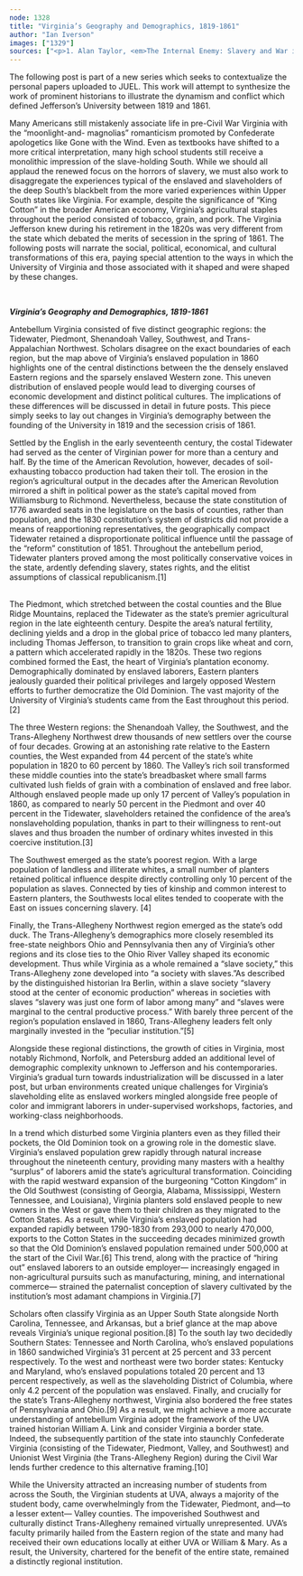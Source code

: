 ```yaml
---
node: 1328
title: "Virginia’s Geography and Demographics, 1819-1861"
author: "Ian Iverson"
images: ["1329"]
sources: ["<p>1. Alan Taylor, <em>The Internal Enemy: Slavery and War in Virginia, 1772-1832</em> (New York: W.W. Norton &amp; Co., 2013), 14-19; William W. Freehling, <em>The Road To Disunion, Volume 1: Secessionists at Bay, 1776-1854</em> (New York: Oxford University Press, 1990), 170-171; William G. Shade, <em>Democratizing the Old Dominion: Virginia and the Second Party System, 1824-1861</em> (Charlottesville: University Press of Virginia, 1996), 50-51. Classical republicanism insisted that only economically independent men of virtue could govern responsibly. As a result, proponents of classical republicanism in Antebellum Virginia insisted that voting and officeholding should to be limited to propertied and well-educated white men.<br />\r\n\t2. William Blair, <em>Virginia&rsquo;s Private War: Feeding Body and Soul in the Confederacy, 1861-1865</em> (New York: Oxford University Press, 1998), 13. Shade, <em>Democratizing the Old Dominion</em>, 44-45.<br />\r\n\t3. Shade,<em> Democratizing the Old Dominion</em>, 18-22; William A. Link, <em>Roots of Secession: Slavery and Politics in Antebellum Virginia</em> (Chapel Hill: The University of North Carolina Press, 2003) ProQuest Ebook Central, 18-19, 45.<br />\r\n\t4. Link, <em>Roots of Secession</em>, 45.<br />\r\n\t5. Ira Berlin, <em>Many Thousands Gone: The First Two Centuries of Slavery in North America</em> (Cambridge, Mass.: The Belknap Press of Harvard University Press, 1998), 8-9. Link, <em>Roots of Secession</em>, 45.<br />\r\n\t6. Shade, <em>Democratizing the Old Dominion</em>, 518; <em>1860 U.S. Census</em>, Population by Color and Condition, 518.<br />\r\n\t7. Link, <em>Roots of Secession</em>, 44; The nature of patriarchy and paternalism in the antebellum South remains hotly contested among historians. Although nearly a half-century old, Eugene D. Genovese&rsquo;s Roll,<em> Jordan, Roll: The World the Slaves Made</em> (New York: Pantheon, 1974) remains the definitive work on the subject. For more a recent discussion of paternalism see Lacy Ford &ldquo;Reconfiguring the Old South: &lsquo;Solving&rsquo; the Problem of Slavery, 1787-1838,&rdquo; <em>The Journal of American History</em> 95 (Jun. 2008), 95-122, esp. 109-118.<br />\r\n\t8. Freehling,<em> Road to Disunion I</em>, 131. Blair, <em>Virginia&rsquo;s Private War</em>, 30.<br />\r\n\t9.&nbsp;<em>1860 U.S. Census</em>, Population by Color and Condition, 181, 214, 359, 467, 518, 588.<br />\r\n\t10. Link,<em> Roots of Secession</em>, 18.</p>\r\n"]
---
```

<p>The following post is part of a new series which seeks to contextualize the personal papers uploaded to JUEL. This work will attempt to synthesize the work of prominent historians to illustrate the dynamism and conflict which defined Jefferson&rsquo;s University between 1819 and 1861.</p>
<p>Many Americans still mistakenly associate life in pre-Civil War Virginia with the &ldquo;moonlight-and- magnolias&rdquo; romanticism promoted by Confederate apologetics like Gone with the Wind. Even as textbooks have shifted to a more critical interpretation, many high school students still receive a monolithic impression of the slave-holding South. While we should all applaud the renewed focus on the horrors of slavery, we must also work to disaggregate the experiences typical of the enslaved and slaveholders of the deep South&rsquo;s blackbelt from the more varied experiences within Upper South states like Virginia. For example, despite the significance of &ldquo;King Cotton&rdquo; in the broader American economy, Virginia&rsquo;s agricultural staples throughout the period consisted of tobacco, grain, and pork. The Virginia Jefferson knew during his retirement in the 1820s was very different from the state which debated the merits of secession in the spring of 1861. The following posts will narrate the social, political, economical, and cultural transformations of this era, paying special attention to the ways in which the University of Virginia and those associated with it shaped and were shaped by these changes.</p>
<p>&nbsp;</p>
<p><strong><em>Virginia&rsquo;s Geography and Demographics, 1819-1861</em></strong></p>
<p>Antebellum Virginia consisted of five distinct geographic regions: the Tidewater, Piedmont, Shenandoah Valley, Southwest, and Trans-Appalachian Northwest. Scholars disagree on the exact boundaries of each region, but the map above of Virginia&rsquo;s enslaved population in 1860 highlights one of the central distinctions between the the densely enslaved Eastern regions and the sparsely enslaved Western zone. This uneven distribution of enslaved people would lead to diverging courses of economic development and distinct political cultures. The implications of these differences will be discussed in detail in future posts. This piece simply seeks to lay out changes in Virginia&rsquo;s demography between the founding of the University in 1819 and the secession crisis of 1861.</p>
<p>Settled by the English in the early seventeenth century, the costal Tidewater had served as the center of Virginian power for more than a century and half. By the time of the American Revolution, however, decades of soil-exhausting tobacco production had taken their toll. The erosion in the region&rsquo;s agricultural output in the decades after the American Revolution mirrored a shift in political power as the state&rsquo;s capital moved from Williamsburg to Richmond. Nevertheless, because the state constitution of 1776 awarded seats in the legislature on the basis of counties, rather than population, and the 1830 constitution&rsquo;s system of districts did not provide a means of reapportioning representatives, the geographically compact Tidewater retained a disproportionate political influence until the passage of the &ldquo;reform&rdquo; constitution of 1851. Throughout the antebellum period, Tidewater planters proved among the most politically conservative voices in the state, ardently defending slavery, states rights, and the elitist assumptions of classical republicanism.[1]</p>
<p><br />
	The Piedmont, which stretched between the costal counties and the Blue Ridge Mountains, replaced the Tidewater as the state&rsquo;s premier agricultural region in the late eighteenth century. Despite the area&rsquo;s natural fertility, declining yields and a drop in the global price of tobacco led many planters, including Thomas Jefferson, to transition to grain crops like wheat and corn, a pattern which accelerated rapidly in the 1820s. These two regions combined formed the East, the heart of Virginia&rsquo;s plantation economy. Demographically dominated by enslaved laborers, Eastern planters jealously guarded their political privileges and largely opposed Western efforts to further democratize the Old Dominion. The vast majority of the University of Virginia&rsquo;s students came from the East throughout this period.[2]</p>
<p>The three Western regions: the Shenandoah Valley, the Southwest, and the Trans-Allegheny Northwest drew thousands of new settlers over the course of four decades. Growing at an astonishing rate relative to the Eastern counties, the West expanded from 44 percent of the state&rsquo;s white population in 1820 to 60 percent by 1860. The Valley&rsquo;s rich soil transformed these middle counties into the state&rsquo;s breadbasket where small farms cultivated lush fields of grain with a combination of enslaved and free labor. Although enslaved people made up only 17 percent of Valley&rsquo;s population in 1860, as compared to nearly 50 percent in the Piedmont and over 40 percent in the Tidewater, slaveholders retained the confidence of the area&rsquo;s nonslaveholding population, thanks in part to their willingness to rent-out slaves and thus broaden the number of ordinary whites invested in this coercive institution.[3]</p>
<p>The Southwest emerged as the state&rsquo;s poorest region. With a large population of landless and illiterate whites, a small number of planters retained political influence despite directly controlling only 10 percent of the population as slaves. Connected by ties of kinship and common interest to Eastern planters, the Southwests local elites tended to cooperate with the East on issues concerning slavery. [4]</p>
<p>Finally, the Trans-Allegheny Northwest region emerged as the state&rsquo;s odd duck. The Trans-Allegheny&rsquo;s demographics more closely resembled its free-state neighbors Ohio and Pennsylvania then any of Virginia&rsquo;s other regions and its close ties to the Ohio River Valley shaped its economic development. Thus while Virginia as a whole remained a &ldquo;slave society,&rdquo; this Trans-Allegheny zone developed into &ldquo;a society with slaves.&rdquo;As described by the distinguished historian Ira Berlin, within a slave society &ldquo;slavery stood at the center of economic production&rdquo; whereas in societies with slaves &ldquo;slavery was just one form of labor among many&rdquo; and &ldquo;slaves were marginal to the central productive process.&rdquo; With barely three percent of the region&rsquo;s population enslaved in 1860, Trans-Allegheny leaders felt only marginally invested in the &ldquo;peculiar institution.&rdquo;[5]</p>
<p>Alongside these regional distinctions, the growth of cities in Virginia, most notably Richmond, Norfolk, and Petersburg added an additional level of demographic complexity unknown to Jefferson and his contemporaries. Virginia&rsquo;s gradual turn towards industrialization will be discussed in a later post, but urban environments created unique challenges for Virginia&rsquo;s slaveholding elite as enslaved workers mingled alongside free people of color and immigrant laborers in under-supervised workshops, factories, and working-class neighborhoods.</p>
<p>In a trend which disturbed some Virginia planters even as they filled their pockets, the Old Dominion took on a growing role in the domestic slave. Virginia&rsquo;s enslaved population grew rapidly through natural increase throughout the nineteenth century, providing many masters with a healthy &ldquo;surplus&rdquo; of laborers amid the state&rsquo;s agricultural transformation. Coinciding with the rapid westward expansion of the burgeoning &ldquo;Cotton Kingdom&rdquo; in the Old Southwest (consisting of Georgia, Alabama, Mississippi, Western Tennessee, and Louisiana), Virginia planters sold enslaved people to new owners in the West or gave them to their children as they migrated to the Cotton States. As a result, while Virginia&rsquo;s enslaved population had expanded rapidly between 1790-1830 from 293,000 to nearly 470,000, exports to the Cotton States in the succeeding decades minimized growth so that the Old Dominion&rsquo;s enslaved population remained under 500,000 at the start of the Civil War.[6] This trend, along with the practice of &ldquo;hiring out&rdquo; enslaved laborers to an outside employer&mdash; increasingly engaged in non-agricultural pursuits such as manufacturing, mining, and international commerce&mdash; strained the paternalist conception of slavery cultivated by the institution&rsquo;s most adamant champions in Virginia.[7]</p>
<p>Scholars often classify Virginia as an Upper South State alongside North Carolina, Tennessee, and Arkansas, but a brief glance at the map above reveals Virginia&rsquo;s unique regional position.[8] To the south lay two decidedly Southern States: Tennessee and North Carolina, who&rsquo;s enslaved populations in 1860 sandwiched Virginia&rsquo;s 31 percent at 25 percent and 33 percent respectively. To the west and northeast were two border states: Kentucky and Maryland, who&rsquo;s enslaved populations totaled 20 percent and 13 percent respectively, as well as the slaveholding District of Columbia, where only 4.2 percent of the population was enslaved. Finally, and crucially for the state&rsquo;s Trans-Allegheny northwest, Virginia also bordered the free states of Pennsylvania and Ohio.[9] As a result, we might achieve a more accurate understanding of antebellum Virginia adopt the framework of the UVA trained historian William A. Link and consider Virginia a border state. Indeed, the subsequently partition of the state into staunchly Confederate Virginia (consisting of the Tidewater, Piedmont, Valley, and Southwest) and Unionist West Virginia (the Trans-Allegheny Region) during the Civil War lends further credence to this alternative framing.[10]</p>
<p>While the University attracted an increasing number of students from across the South, the Virginian students at UVA, always a majority of the student body, came overwhelmingly from the Tidewater, Piedmont, and&mdash;to a lesser extent&mdash; Valley counties. The impoverished Southwest and culturally distinct Trans-Allegheny remained virtually unrepresented. UVA&rsquo;s faculty primarily hailed from the Eastern region of the state and many had received their own educations locally at either UVA or William &amp; Mary. As a result, the University, chartered for the benefit of the entire state, remained a distinctly regional institution.&nbsp;</p>
